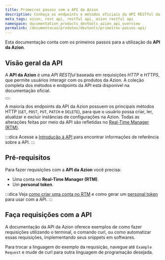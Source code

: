 ```yaml
---
title: Primeiros passos com a API da Azion
description: Conheça os endpoints e métodos oficiais da API RESTful da Azion.
meta_tags: azion, rest api, restful api, azion restful api
namespace: documentation_products_devtools_azion_api_overview
permalink: /documentacao/produtos/devtools/primeiros-passos-api/
---
```



Esta documentação conta com os primeiros passos para a utilização da **API da Azion**.

## Visão geral da API

A **API da Azion** é uma *API RESTful* baseada em requisições *HTTP* e *HTTPS*, que permite usuários interagir com os produtos da Azion. A coleção completa dos métodos e endpoints da API está disponível na documentação oficial.

<Button href="https://api.azion.com/" text="Ir para documentação da API da Azion"></Button>

A maioria dos endpoints da API da Azion possuem os principais métodos HTTP (`GET`, `POST`, `PUT`, `PATCH` e `DELETE`), para que o usuário possa criar, ler, atualizar e excluir instâncias de configurações na Azion. Todas as alterações feitas por meio da API são refletidas no [Real-Time Manager (RTM)](https://manager.azion.com).

:::dica
Acesse a [Introdução à API](https://api.azion.com/#intro) para encontrar informações de referência sobre a API.
:::

## Pré-requisitos

Para fazer requisições com a **API da Azion** você precisa:

- Uma conta no **Real-Time Manager (RTM)**.
- Um **personal token**.

:::dica
Veja [como criar uma conta no RTM](/pt-br/documentacao/produtos/contas/criar-uma-conta/) e como gerar um [personal token](/pt-br/documentacao/produtos/gestao-de-contas/personal-tokens/) para usar com a API.
:::

## Faça requisições com a API
 
A documentação da API da Azion oferece exemplos de como fazer requisições utilizando o terminal, o comando curl, ou como automatizar essas requisições, implementando seus snippets em softwares.

Para trocar a linguagem do exemplo da requisição, navegue até `Example Request` e mude de curl para outra linguagem de programação desejada.